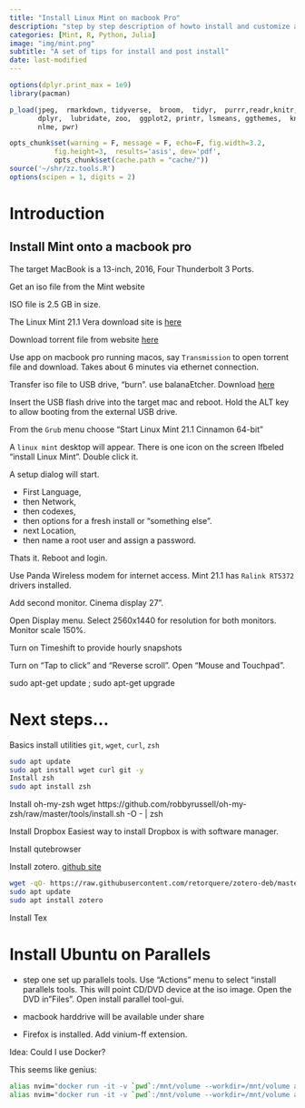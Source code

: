 ```yaml
---
title: "Install Linux Mint on macbook Pro"
description: "step by step description of howto install and customize a Mint instance for data science workflow"
categories: [Mint, R, Python, Julia]
image: "img/mint.png"
subtitle: "A set of tips for install and post install"
date: last-modified
---
```



```r


options(dplyr.print_max = 1e9)
library(pacman)

p_load(jpeg,  rmarkdown, tidyverse,  broom,  tidyr,  purrr,readr,knitr, 
       dplyr,  lubridate, zoo,  ggplot2, printr, lsmeans, ggthemes,  knitr,
       nlme, pwr)

opts_chunk$set(warning = F, message = F, echo=F, fig.width=3.2,
	       fig.height=3,  results='asis', dev='pdf',
	       opts_chunk$set(cache.path = "cache/"))
source('~/shr/zz.tools.R')
options(scipen = 1, digits = 2)
```

# Introduction

## Install Mint onto a macbook pro 

The target MacBook is a 13-inch, 2016, Four Thunderbolt 3 Ports. 

Get an iso file from the Mint website

ISO file is 2.5 GB in size. 

The Linux Mint 21.1 Vera download site is [here](https://www.linuxmint.com/edition.php?id=302)

Download torrent file from website [here](https://www.linuxmint.com/torrents/)

Use app on macbook pro running macos, say `Transmission` to open torrent file and
download. Takes about 6 minutes via ethernet connection. 

Transfer iso file to USB drive, "burn". 
use balanaEtcher. Download [here](https://etcher.balena.io/)

Insert the USB flash drive into the target mac and reboot. 
Hold the ALT key to allow booting from the external USB drive. 

From the `Grub` menu choose "Start Linux Mint 21.1 Cinnamon 64-bit"

A `linux mint` desktop will appear. There is one icon on the screen
lfbeled "install Linux Mint". Double click it. 

A setup dialog will start. 

*	First Language, 
*	then Network, 
*	then codexes, 
*	then options for a fresh install or "something else". 
*	next Location, 
*	then name a root user and assign a password. 

Thats it. Reboot and login. 

Use Panda Wireless modem for internet access. Mint 21.1 has `Ralink RT5372` drivers installed. 

Add second monitor. Cinema display 27". 

Open Display menu. Select 2560x1440 for resolution for both monitors. Monitor
scale 150\%. 

Turn on Timeshift to provide hourly snapshots

Turn on "Tap to click" and "Reverse scroll". Open "Mouse and Touchpad". 

sudo apt-get update ; sudo apt-get upgrade

# Next steps...

Basics install utilities `git`, `wget`, `curl`, `zsh`

```sh
sudo apt update
sudo apt install wget curl git -y
Install zsh
sudo apt install zsh
```

Install oh-my-zsh
wget https://github.com/robbyrussell/oh-my-zsh/raw/master/tools/install.sh -O - | zsh


Install Dropbox
Easiest way to install Dropbox is with software manager. 


Install qutebrowser

Install zotero. 
[github site](https://github.com/retorquere/zotero-deb)

```sh
wget -qO- https://raw.githubusercontent.com/retorquere/zotero-deb/master/install.sh | sudo bash
sudo apt update
sudo apt install zotero
```

Install Tex

# Install Ubuntu on Parallels

* step one set up parallels tools. Use "Actions" menu to select "install
 parallels tools. This will point CD/DVD device at the iso image. Open the DVD
in "Files". Open install parallel tool-gui. 

* macbook harddrive will be available under share
* Firefox is installed. Add vinium-ff extension. 

Idea:
Could I use Docker?

This seems like genius:
```sh
alias nvim="docker run -it -v `pwd`:/mnt/volume --workdir=/mnt/volume anatolelucet/neovim:stable"
alias nvim="docker run -it -v `pwd`:/mnt/volume --workdir=/mnt/volume anatolelucet/neovim:nightly"

```
